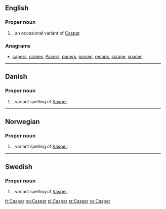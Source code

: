 ==English==

===Proper noun===
{{en-proper noun}}

# {{given name|male}}, an occasional variant of [[Caspar]].

===Anagrams===
* [[capers#English|capers]], [[crapes#English|crapes]], [[Pacers#English|Pacers]], [[pacers#English|pacers]], [[parsec#English|parsec]], [[recaps#English|recaps]], [[scrape#English|scrape]], [[spacer#English|spacer]]

----

==Danish==

===Proper noun===
{{infl|da|proper noun}}

# {{given name|male|lang=da}}, variant spelling of [[Kasper]].

----

==Norwegian==

===Proper noun===
{{infl|no|proper noun}}

# {{given name|male|lang=no}}, variant spelling of [[Kasper]].

----

==Swedish==

===Proper noun===
{{infl|sv|proper noun}}

# {{given name|male|lang=sv}}, variant spelling of [[Kasper]].

[[fr:Casper]]
[[no:Casper]]
[[pl:Casper]]
[[sr:Casper]]
[[sv:Casper]]